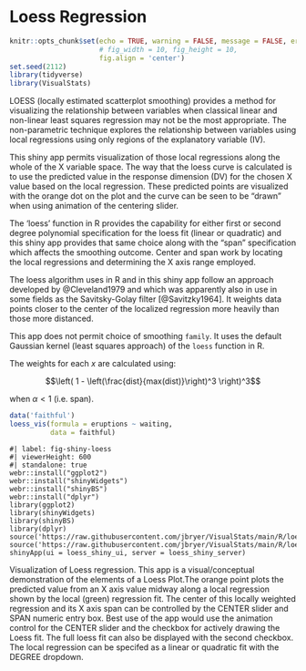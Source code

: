 # Loess Regression

```r
knitr::opts_chunk$set(echo = TRUE, warning = FALSE, message = FALSE, error = FALSE,
					  # fig_width = 10, fig_height = 10,
					  fig.align = 'center')
set.seed(2112)
library(tidyverse)
library(VisualStats)
```

LOESS (locally estimated scatterplot smoothing) provides a method for visualizing the relationship between variables when classical linear and non-linear least squares regression may not be the most appropriate.  The non-parametric technique explores the relationship between variables using local regressions using only regions of the explanatory variable (IV).

This shiny app permits visualization of those local regressions along the whole of the X variable space.  The way that the loess curve is calculated is to use the predicted value in the response dimension (DV) for the chosen X value based on the local regression.  These predicted points are visualized with the orange dot on the plot and the curve can be seen to be "drawn" when using animation of the centering slider.

The 'loess' function in R provides the capability for either first or second degree polynomial specification for the loess fit (linear or quadratic) and this shiny app provides that same choice along with the "span" specification which affects the smoothing outcome.  Center and span work by locating the local regressions and determining the X axis range employed.

The loess algorithm uses in R and in this shiny app follow an approach developed by @Cleveland1979 and which was apparently also in use in some fields as the Savitsky-Golay filter [@Savitzky1964].  It weights data points closer to the center of the localized regression more heavily than those more distanced.

This app does not permit choice of smoothing `family`. It uses the default Gaussian kernel (least squares approach) of the `loess` function in R.

The weights for each *x* are calculated using:

$$\left( 1 - \left(\frac{dist}{max(dist)}\right)^3 \right)^3$$

when $\alpha < 1$ (i.e. span).


```r
data('faithful')
loess_vis(formula = eruptions ~ waiting,
		  data = faithful)
```

::: {#fig-shiny-loess}

::: {.figure-content}


```shinylive-r
#| label: fig-shiny-loess
#| viewerHeight: 600
#| standalone: true
webr::install("ggplot2")
webr::install("shinyWidgets")
webr::install("shinyBS")
webr::install("dplyr")
library(ggplot2)
library(shinyWidgets)
library(shinyBS)
library(dplyr)
source('https://raw.githubusercontent.com/jbryer/VisualStats/main/R/loess_vis.R')
source('https://raw.githubusercontent.com/jbryer/VisualStats/main/R/loess_shiny.R')
shinyApp(ui = loess_shiny_ui, server = loess_shiny_server)
```

:::

Visualization of Loess regression. This app is a visual/conceptual demonstration of the elements of a Loess Plot.The orange point plots the predicted value from an X axis value midway along a local regression shown by the local (green) regression fit. The center of this locally weighted regression and its X axis span can be controlled by the CENTER slider and SPAN numeric entry box. Best use of the app would use the animation control for the CENTER slider and the checkbox for actively drawing the Loess fit. The full loess fit can also be displayed with the second checkbox. The local regression can be specifed as a linear or quadratic fit with the DEGREE dropdown.

:::

